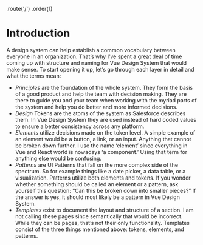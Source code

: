 
  .route('/')
  .order(1)

# Introduction

A design system can help establish a common vocabulary between everyone in an organization. That’s why I’ve spent a great deal of time coming up with structure and naming for Vue Design System that would make sense. To start opening it up, let’s go through each layer in detail and what the terms mean:

- *Principles* are the foundation of the whole system. They form the basis of a good product and help the team with decision making. They are there to guide you and your team when working with the myriad parts of the system and help you do better and more informed decisions.
- *Design* Tokens are the atoms of the system as Salesforce describes them. In Vue Design System they are used instead of hard coded values to ensure a better consistency across any platform.
- *Elements* utilize decisions made on the token level. A simple example of an element would be a button, a link, or an input. Anything that cannot be broken down further. I use the name ‘element’ since everything in Vue and React world is nowadays ‘a component.’ Using that term for anything else would be confusing.
- *Patterns* are UI Patterns that fall on the more complex side of the spectrum. So for example things like a date picker, a data table, or a visualization. Patterns utilize both elements and tokens. If you wonder whether something should be called an element or a pattern, ask yourself this question: “Can this be broken down into smaller pieces?” If the answer is yes, it should most likely be a pattern in Vue Design System.
- *Templates* exist to document the layout and structure of a section. I am not calling these pages since semantically that would be incorrect. While they can be pages, that’s not their only functionality. Templates consist of the three things mentioned above: tokens, elements, and patterns.
